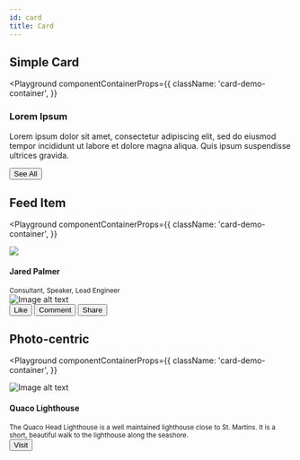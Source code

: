 ```yaml
---
id: card
title: Card
---
```



## Simple Card

<Playground
  componentContainerProps={{
    className: 'card-demo-container',
  }}
>
  <div class="card-demo">
    <div class="card">
      <div class="card__header">
        <h3>Lorem Ipsum</h3>
      </div>
      <div class="card__body">
        <p>
          Lorem ipsum dolor sit amet, consectetur adipiscing elit, sed do
          eiusmod tempor incididunt ut labore et dolore magna aliqua. Quis ipsum
          suspendisse ultrices gravida.
        </p>
      </div>
      <div class="card__footer">
        <button class="button button--secondary button--block">See All</button>
      </div>
    </div>
  </div>
</Playground>

## Feed Item

<Playground
  componentContainerProps={{
    className: 'card-demo-container',
  }}
>
  <div class="card-demo">
    <div class="card">
      <div class="card__header">
        <div class="avatar">
          <img
            class="avatar__photo"
            src="https://avatars1.githubusercontent.com/u/4060187?s=460&v=4"
          />
          <div class="avatar__intro">
            <h4 class="avatar__name">Jared Palmer</h4>
            <small class="avatar__subtitle">
              Consultant, Speaker, Lead Engineer
            </small>
          </div>
        </div>
      </div>
      <div class="card__image">
        <img
          src="https://images.unsplash.com/photo-1501619951397-5ba40d0f75da?ixlib=rb-1.2.1&auto=format&fit=crop&w=1655&q=80"
          alt="Image alt text"
          title="Logo Title Text 1"
        />
      </div>
      <div class="card__footer">
        <div class="button-group button-group--block">
          <button class="button button--secondary">Like</button>
          <button class="button button--secondary">Comment</button>
          <button class="button button--secondary">Share</button>
        </div>
      </div>
    </div>
  </div>
</Playground>

## Photo-centric

<Playground
  componentContainerProps={{
    className: 'card-demo-container',
  }}
>
  <div class="card-demo">
    <div class="card">
      <div class="card__image">
        <img
          src="https://images.unsplash.com/photo-1506624183912-c602f4a21ca7?ixlib=rb-1.2.1&ixid=eyJhcHBfaWQiOjEyMDd9&auto=format&fit=crop&w=800&q=60"
          alt="Image alt text"
          title="Logo Title Text 1"
        />
      </div>
      <div class="card__body">
        <h4>Quaco Lighthouse</h4>
        <small>
          The Quaco Head Lighthouse is a well maintained lighthouse close to St.
          Martins. It is a short, beautiful walk to the lighthouse along the
          seashore.
        </small>
      </div>
      <div class="card__footer">
        <button class="button button--primary button--block">Visit</button>
      </div>
    </div>
  </div>
</Playground>
